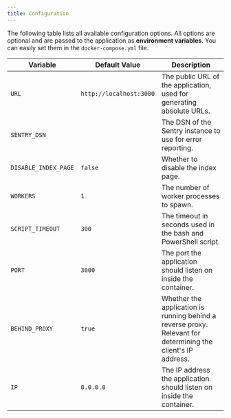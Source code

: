 ```yaml
---
title: Configuration
---
```


The following table lists all available configuration options. All options are optional and are passed to the application as **environment variables**.
You can easily set them in the `docker-compose.yml` file.

| Variable | Default Value | Description |
| --- | --- | --- |
| `URL` | `http://localhost:3000` | The public URL of the application, used for generating absolute URLs. |
| `SENTRY_DSN` | ` ` | The DSN of the Sentry instance to use for error reporting. |
| `DISABLE_INDEX_PAGE` | `false` | Whether to disable the index page. |
| `WORKERS` | `1` | The number of worker processes to spawn. |
| `SCRIPT_TIMEOUT` | `300` | The timeout in seconds used in the bash and PowerShell script. |
| `PORT` | `3000` | The port the application should listen on inside the container. |
| `BEHIND_PROXY` | `true` | Whether the application is running behind a reverse proxy. Relevant for determining the client's IP address. |
| `IP` | `0.0.0.0` | The IP address the application should listen on inside the container. |